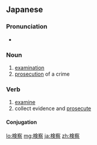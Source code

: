 ==Japanese==
{{ja-kanjitab|けん|さつ|yomi=o}}

===Pronunciation===
* {{ja-pron|けんさつ|yomi=o}}

===Noun===
{{ja-noun|けんさつ}}

# [[examination]]
# [[prosecution]] of a crime

===Verb===
{{ja-verb-suru|tr=trans|けんさつ}}

# [[examine]]
# collect evidence and [[prosecute]]

====Conjugation====
{{ja-suru|けんさつ}}

[[lo:検察]]
[[mg:検察]]
[[ja:検察]]
[[zh:検察]]